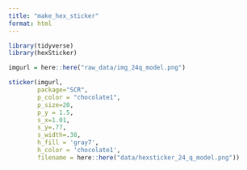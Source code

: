 ```yaml
---
title: "make_hex_sticker"
format: html
---
```


```r
library(tidyverse)
library(hexSticker)
```

```r
imgurl = here::here("raw_data/img_24q_model.png")
```

```r
sticker(imgurl, 
        package="SCR",
        p_color = "chocolate1",
        p_size=20, 
        p_y = 1.5,
        s_x=1.01, 
        s_y=.77, 
        s_width=.38,
        h_fill = 'gray7',
        h_color = 'chocolate1',
        filename = here::here("data/hexsticker_24_q_model.png"))
```
